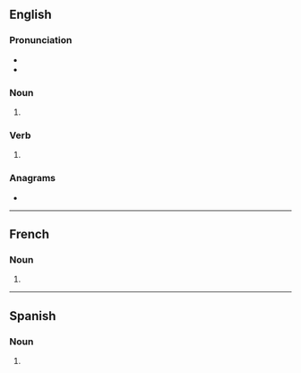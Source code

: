 {{also|Booms}}
==English==

===Pronunciation===
* {{IPA|en|/buːmz/}}
* {{rhymes|en|uːmz|s=1}}

===Noun===
{{head|en|noun form}}

# {{plural of|en|boom}}

===Verb===
{{head|en|verb form}}

# {{en-third-person singular of|boom}}

===Anagrams===
* {{anagrams|en|a=bmoos|bosom|mobos|moobs}}

----

==French==

===Noun===
{{head|fr|noun form|g=m}}

# {{plural of|fr|boom}}

----

==Spanish==

===Noun===
{{head|es|noun form|g=m-p}}

# {{plural of|es|boom}}